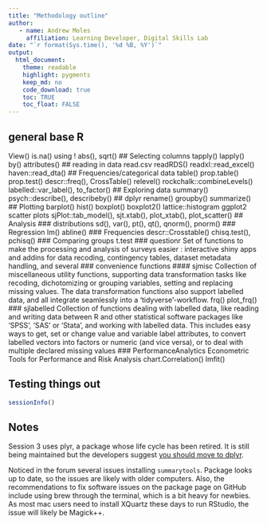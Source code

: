 ```yaml
---
title: "Methodology outline"
author:
   - name: Andrew Moles
     affiliation: Learning Developer, Digital Skills Lab
date: "`r format(Sys.time(), '%d %B, %Y')`"
output: 
  html_document: 
    theme: readable
    highlight: pygments
    keep_md: no
    code_download: true
    toc: TRUE
    toc_float: FALSE
---
```


## general base R
View()
is.na()
using !
abs(), sqrt()
## Selecting columns
tapply()
lapply()
by()
attributes()
## reading in data
read.csv
readRDS()
readxl::read_excel()
haven::read_dta()
## Frequencies/categorical data
table()
prop.table()
prop.test()
descr::freq(), CrossTable()
relevel()
rockchalk::combineLevels()
labelled::var_label(), to_factor()
## Exploring data
summary()
psych::describe(), describeby()
## dplyr
rename()
groupby()
summarize()
## Plotting
barplot()
hist()
boxplot()
boxplot2()
lattice::histogram
ggplot2 scatter plots
sjPlot::tab_model(), sjt.xtab(), plot_xtab(), plot_scatter()
## Analysis
### distributions
sd(), var(), pt(), qt(), qnorm(), pnorm()
### Regression
lm()
abline()
### Frequencies
descr::Crosstable()
chisq.test(),  pchisq()
### Comparing groups
t.test
### questionr
Set of functions to make the processing and analysis of surveys easier : interactive shiny apps and addins for data recoding, contingency tables, dataset metadata handling, and several 
### convenience functions
#### sjmisc
Collection of miscellaneous utility functions, supporting data transformation tasks like recoding, dichotomizing or grouping variables, setting and replacing missing values. The data transformation functions also support labelled data, and all integrate seamlessly into a 'tidyverse'-workflow.
frq()
plot_frq()
### sjlabelled
Collection of functions dealing with labelled data, like reading and writing data between R and other statistical software packages like 'SPSS', 'SAS' or 'Stata', and working with labelled data. This includes easy ways to get, set or change value and variable label attributes, to convert labelled vectors into factors or numeric (and vice versa), or to deal with multiple declared missing values
### PerformanceAnalytics
Econometric Tools for Performance and Risk Analysis
chart.Correlation()
lmfit()

## Testing things out

```r
sessionInfo()
```

## Notes

Session 3 uses plyr, a package whose life cycle has been retired. It is still being maintained but the developers suggest [you should move to dplyr](https://github.com/hadley/plyr#status-).

Noticed in the forum several issues installing `summarytools`. Package looks up to date, so the issues are likely with older computers. Also, the recommendations to fix software issues on the package page on GitHub include using brew through the terminal, which is a bit heavy for newbies. As most mac users need to install XQuartz these days to run RStudio, the issue will likely be Magick++. 


